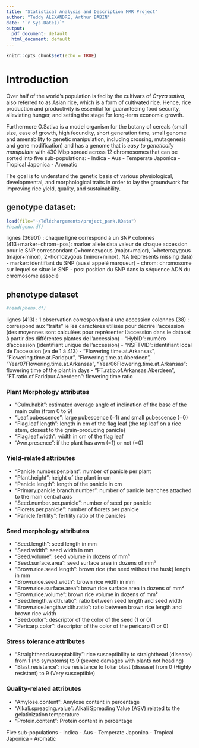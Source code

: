 ```yaml
---
title: "Statistical Analysis and Description MRR Project"
author: "Teddy ALEXANDRE, Arthur BABIN"
date: "`r Sys.Date()`"
output:
  pdf_document: default
  html_document: default
---
```


<!-- https://whussain2.github.io/Materials/Teaching/GWAS_R_2.html -->
<!-- https://jyanglab.com/slides/2022-agro932/w15lab_gwas3.html#5 -->
<!-- https://www.genesys-pgr.org/descriptors/98085d21-946c-4760-9fb1-446bdfd72f2d -->

```r
knitr::opts_chunk$set(echo = TRUE)
```

# Introduction

Over half of the world's population is fed by the cultivars of *Oryza sativa*, also referred to as Asian rice, which is a form of cultivated rice. Hence, rice production and productivity is essential for guaranteeing food security, alleviating hunger, and setting the stage for long-term economic growth. 

Furthermore O.Sativa is a model organism for the botany of cereals (small size, ease of growth, high fecundity, short generation time, small genome and amenability to genetic manipulation, including crossing, mutagenesis and gene modification) and has a genome that is *easy to genetically manipulate* with 430 Mbp spread across 12 chromosomes that can be sorted into five sub-populations: 
- Indica
- Aus
- Temperate Japonica
- Tropical Japonica
- Aromatic

The goal is to understand the genetic basis of various physiological, developmental, and morphological traits in order to lay the groundwork for improving rice yield, quality, and sustainability.


## genotype dataset:
```r
load(file="~/Téléchargements/project_park.RData")
#head(geno.df)
```

lignes (36901) : chaque ligne correspond à un SNP
colonnes (413+marker+chrom+pos): marker allele data valeur de chaque accession pour le SNP correspondant 0=homozygous (major+major), 1=heterozygous (major+minor), 2=homozygous (minor+minor), NA (represents missing data)
- marker: identifiant du SNP (aussi appelé marqueur)
- chrom: chromosome sur lequel se situe le SNP
- pos: position du SNP dans la séquence ADN du chromosome associé

## phenotype dataset

```r
#head(pheno.df)
```

lignes (413) : 1 observation correspondant à une accession
colonnes (38) : correspond aux "traits" ie les caractères utilisés pour décrire l'accession (des moyennes sont calculées pour représenter l'accession dans le dataset à partir des différentes plantes de l'accession)
- "HybID": numéro d'accession (identifiant unique de l'accession)
- "NSFTVID": identifiant local de l'accession (va de 1 à 413)
- "Flowering.time.at.Arkansas", "Flowering.time.at.Faridpur", "Flowering.time.at.Aberdeen", "Year07Flowering.time.at.Arkansas", "Year06Flowering.time.at.Arkansas": flowering time of the plant in days
- "FT.ratio.of.Arkansas.Aberdeen", "FT.ratio.of.Faridpur.Aberdeen": flowering time ratio

### Plant Morphology attributes 
- "Culm.habit": estimated average angle of inclination of the base of the main culm (from 0 to 9)
- "Leaf.pubescence": large pubescence (=1) and small pubescence (=0)
- "Flag.leaf.length": length in cm of the flag leaf (the top leaf on a rice stem, closest to the grain-producing panicle)
- "Flag.leaf.width": width in cm of the flag leaf
- "Awn.presence": if the plant has awn (=1) or not (=0)

### Yield-related attributes
- "Panicle.number.per.plant": number of panicle per plant
- "Plant.height": height of the plant in cm
- "Panicle.length": length of the panicle in cm
- "Primary.panicle.branch.number": number of panicle branches attached to the main central axis
- "Seed.number.per.panicle": number of seed per panicle
- "Florets.per.panicle": number of florets per panicle
- "Panicle.fertility": fertility ratio of the panicles

### Seed morphology attributes
- "Seed.length": seed length in mm
- "Seed.width": seed width in mm
- "Seed.volume": seed volume in dozens of mm³
- "Seed.surface.area": seed surface area in dozens of mm²
- "Brown.rice.seed.length": brown rice (the seed without the husk) length in mm
- "Brown.rice.seed.width": brown rice width in mm
- "Brown.rice.surface.area": brown rice surface area in dozens of mm²
- "Brown.rice.volume": brown rice volume in dozens of mm²
- "Seed.length.width.ratio": ratio between seed length and seed width
- "Brown.rice.length.width.ratio": ratio between brown rice length and brown rice width
- "Seed.color": descriptor of the color of the seed (1 or 0)
- "Pericarp.color": descriptor of the color of the pericarp (1 or 0)

### Stress tolerance attributes
- "Straighthead.suseptability": rice susceptibility to straighthead (disease) from 1 (no symptoms) to 9 (severe damages with plants not heading)
- "Blast.resistance": rice resistance to foliar blast (disease) from 0 (Highly resistant) to 9 (Very susceptible)

### Quality-related attributes
- "Amylose.content": Amylose content in percentage
- "Alkali.spreading.value": Alkali Spreading Value (ASV) related to the gelatinization temperature
- "Protein.content": Protein content in percentage

Five sub-populations
- Indica
- Aus
- Temperate Japonica
- Tropical Japonica
- Aromatic

